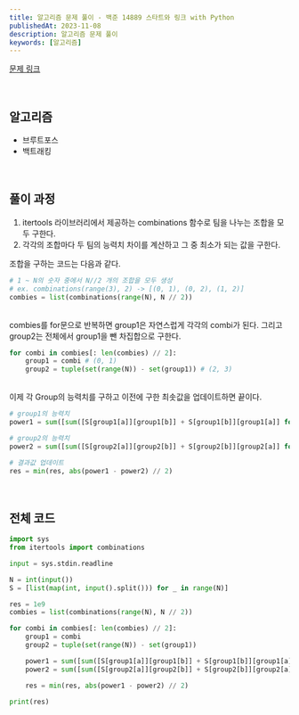 ```yaml
---
title: 알고리즘 문제 풀이 - 백준 14889 스타트와 링크 with Python
publishedAt: 2023-11-08
description: 알고리즘 문제 풀이
keywords: [알고리즘]
---
```


[문제 링크](https://www.acmicpc.net/problem/14889)

<br />

## 알고리즘

>

- 브루트포스
- 백트래킹

<br />

## 풀이 과정

1. itertools 라이브러리에서 제공하는 combinations 함수로 팀을 나누는 조합을 모두 구한다.
2. 각각의 조합마다 두 팀의 능력치 차이를 계산하고 그 중 최소가 되는 값을 구한다.

조합을 구하는 코드는 다음과 같다.

```python
# 1 ~ N의 숫자 중에서 N//2 개의 조합을 모두 생성
# ex. combinations(range(3), 2) -> [(0, 1), (0, 2), (1, 2)]
combies = list(combinations(range(N), N // 2))
```

<br />
combies를 for문으로 반복하면 group1은 자연스럽게 각각의 combi가 된다. 그리고 group2는 전체에서 group1을 뺀 차집합으로 구한다.

```python
for combi in combies[: len(combies) // 2]:
    group1 = combi # (0, 1)
    group2 = tuple(set(range(N)) - set(group1)) # (2, 3)
```

<br />
이제 각 Group의 능력치를 구하고 이전에 구한 최솟값을 업데이트하면 끝이다.

```python
# group1의 능력치
power1 = sum([sum([S[group1[a]][group1[b]] + S[group1[b]][group1[a]] for b in range(len(combi))]) for a in range(len(combi))])

# group2의 능력치
power2 = sum([sum([S[group2[a]][group2[b]] + S[group2[b]][group2[a]] for b in range(len(combi))]) for a in range(len(combi))])

# 결과값 업데이트
res = min(res, abs(power1 - power2) // 2)
```

<br />

## 전체 코드

```python
import sys
from itertools import combinations

input = sys.stdin.readline

N = int(input())
S = [list(map(int, input().split())) for _ in range(N)]

res = 1e9
combies = list(combinations(range(N), N // 2))

for combi in combies[: len(combies) // 2]:
    group1 = combi
    group2 = tuple(set(range(N)) - set(group1))

    power1 = sum([sum([S[group1[a]][group1[b]] + S[group1[b]][group1[a]] for b in range(len(combi))]) for a in range(len(combi))])
    power2 = sum([sum([S[group2[a]][group2[b]] + S[group2[b]][group2[a]] for b in range(len(combi))]) for a in range(len(combi))])

    res = min(res, abs(power1 - power2) // 2)

print(res)

```
